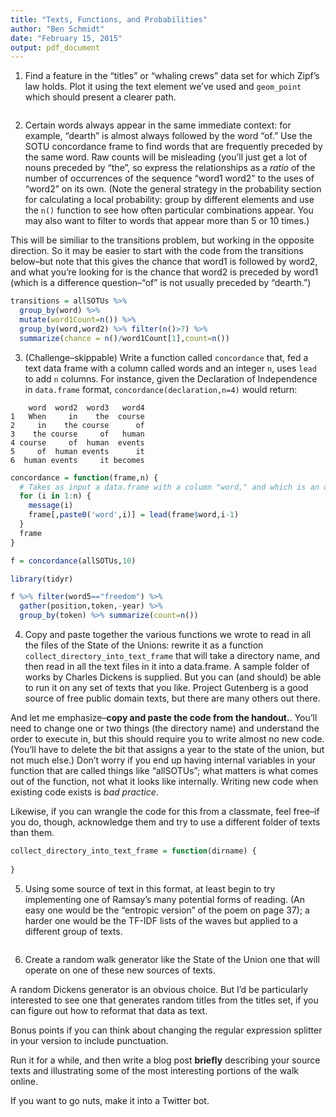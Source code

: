 ```yaml
---
title: "Texts, Functions, and Probabilities"
author: "Ben Schmidt"
date: "February 15, 2015"
output: pdf_document
---
```



1. Find a feature in the "titles" or "whaling crews" data set for which Zipf's law holds. Plot it using the text element we've used and `geom_point` which should present a clearer path.


``` r

```

2. Certain words always appear in the same immediate context: for example, "dearth" is almost always followed by the word "of." Use the SOTU concordance frame to find words that are frequently preceded by the same word. Raw counts will be misleading (you'll just get a lot of nouns preceded by "the", so express the relationships as a *ratio* of the number of occurrences of the sequence "word1 word2" to the uses of "word2" on its own. (Note the general strategy in the probability section for calculating a local probability: group by different elements and use the `n()` function to see how often particular combinations appear. You may also want to filter to words that appear more than 5 or 10 times.)

This will be similiar to the transitions problem, but working in the opposite direction. So it may be easier to start with the code from the transitions below--but note that this gives the chance that word1 is followed by word2, and what you're looking for is the chance that word2 is preceded by word1 (which is a difference question--"of" is not usually preceded by "dearth.")

``` r

transitions = allSOTUs %>% 
  group_by(word) %>% 
  mutate(word1Count=n()) %>% 
  group_by(word,word2) %>% filter(n()>7) %>%
  summarize(chance = n()/word1Count[1],count=n())

```

3. (Challenge--skippable) Write a function called `concordance` that, fed a text data frame with a column called words and an integer `n`, uses `lead` to add `n` columns. For instance, given the Declaration of Independence in `data.frame` format, `concordance(declaration,n=4)` would return:

```
    word  word2  word3   word4
1   When     in    the  course
2     in    the course      of
3    the course     of   human
4 course     of  human  events
5     of  human events      it
6  human events     it becomes
```

``` r

concordance = function(frame,n) {
  # Takes as input a data.frame with a column "word," and which is an ordered representation of a text when read top to bottom.
  for (i in 1:n) {
    message(i)
    frame[,paste0('word',i)] = lead(frame$word,i-1)
  }
  frame
}

f = concordance(allSOTUs,10)

library(tidyr)

f %>% filter(word5=="freedom") %>%
  gather(position,token,-year) %>% 
  group_by(token) %>% summarize(count=n())
```

4. Copy and paste together the various functions we wrote to read in all the files of the State of the Unions: rewrite it as a function `collect_directory_into_text_frame` that will take a directory name, and then read in all the text files in it into a data.frame. A sample folder of works by Charles Dickens is supplied. But you can (and should) be able to run it on any set of texts that you like. Project Gutenberg is a good source of free public domain texts, but there are many others out there.

And let me emphasize--**copy and paste the code from the handout.**. You'll need to change one or two things (the directory name) and understand the order to execute in, but this should require you to write almost no new code. (You'll have to delete the bit that assigns a year to the state of the union, but not much else.) Don't worry if you end up having internal variables in your function that are called things like "allSOTUs"; what matters is what comes out of the function, not what it looks like internally. Writing new code when existing code exists is *bad practice*.

Likewise, if you can wrangle the code for this from a classmate, feel free--if you do, though, acknowledge them and try to use a different folder of texts than them.

``` r

collect_directory_into_text_frame = function(dirname) {
   
}

```

5. Using some source of text in this format, at least begin to try implementing one of Ramsay's many potential forms of reading.  (An easy one would be the "entropic version" of the poem on page 37); a harder one would be the TF-IDF lists of the waves but applied to a different group of texts.

``` r

```



6. Create a random walk generator like the State of the Union one that will operate on one of these new sources of texts.

A random Dickens generator is an obvious choice. But I'd be particularly interested to see one that generates random titles from the titles set, if you can figure out how to reformat that data as text.

Bonus points if you can think about changing the regular expression splitter in your version to include punctuation.

Run it for a while, and then write a blog post **briefly** describing your source texts and illustrating some of the most interesting portions of the walk online.

If you want to go nuts, make it into a Twitter bot. 

``` r

```